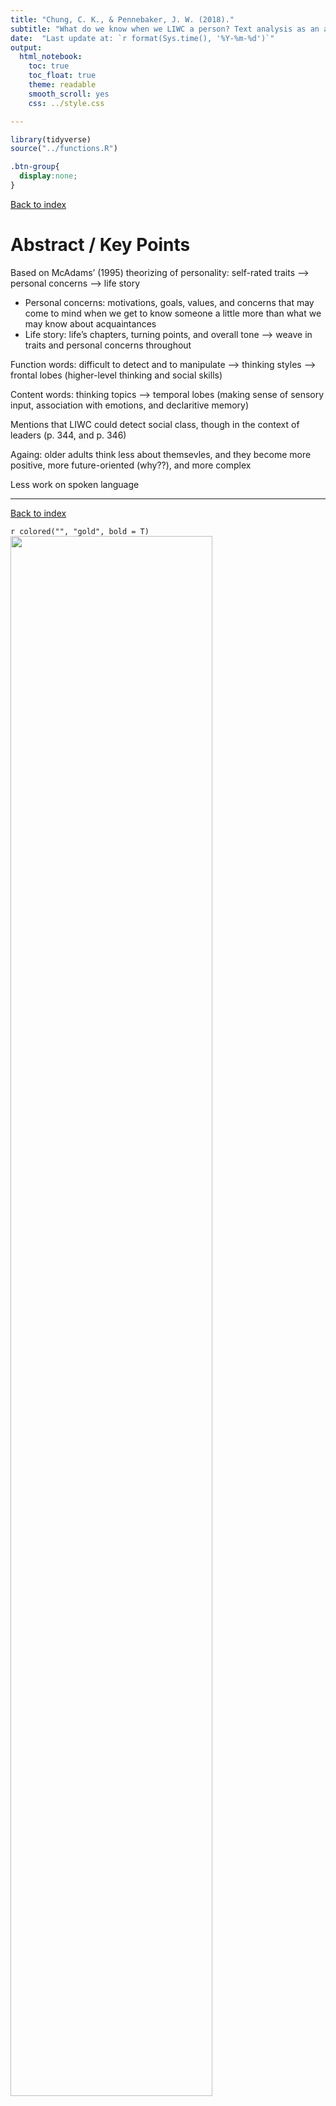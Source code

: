 ```yaml
---
title: "Chung, C. K., & Pennebaker, J. W. (2018)."
subtitle: "What do we know when we LIWC a person? Text analysis as an assessment tool for traits, personal concerns and life stories. The Sage Handbook of Personality and Individual Differences, 341–360."
date:  "Last update at: `r format(Sys.time(), '%Y-%m-%d')`"
output: 
  html_notebook:
    toc: true
    toc_float: true
    theme: readable
    smooth_scroll: yes
    css: ../style.css

---
```


```r
library(tidyverse)
source("../functions.R")
```

```css
.btn-group{
  display:none;
}
```

[Back to index](../index.nb.html)

# Abstract / Key Points

Based on McAdams' (1995) theorizing of personality: self-rated traits ---> personal concerns ---> life story 

  - Personal concerns: motivations, goals, values, and concerns that may come to mind when we get to know someone a little more than what we may know about acquaintances 
  - Life story: life's chapters, turning points, and overall tone ---> weave in traits and personal concerns throughout 

Function words: difficult to detect and to manipulate ---> thinking styles ---> frontal lobes (higher-level thinking and social skills)

Content words: thinking topics ---> temporal lobes (making sense of sensory input, association with emotions, and declaritive memory)

Mentions that LIWC could detect social class, though in the context of leaders (p. 344, and p. 346)

Againg: older adults think less about themsevles, and they become more positive, more future-oriented (why??), and more complex 

Less work on spoken language 

-----
[Back to index](../index.nb.html)


`r colored("", "gold", bold = T)`
<img src="" width=80%>















  

